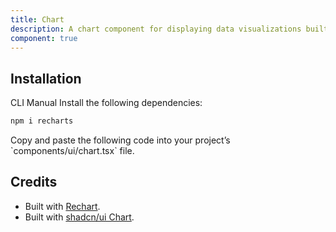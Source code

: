 ```yaml
---
title: Chart
description: A chart component for displaying data visualizations built using Recharts.
component: true
---
```


<ExamplePreview path="chart/default" />

## Installation

<Tabs defaultValue="cli">

<TabsList>
  <TabsTrigger value="cli">CLI</TabsTrigger>
  <TabsTrigger value="manual">Manual</TabsTrigger>
</TabsList>

<TabsContent value="cli">
  <CliCommands name="chart" />
</TabsContent>

<TabsContent value="manual">    
<Steps>
<Step>
Install the following dependencies:

```bash
npm i recharts
```

</Step>

<Step>
Copy and paste the following code into your project’s `components/ui/chart.tsx` file.

<ComponentPreview name="chart" />

</Step>
</Steps>

</TabsContent>

</Tabs>

## Credits

- Built with [Rechart](https://recharts.org/).
- Built with [shadcn/ui Chart](https://ui.shadcn.com/docs/components/chart).
